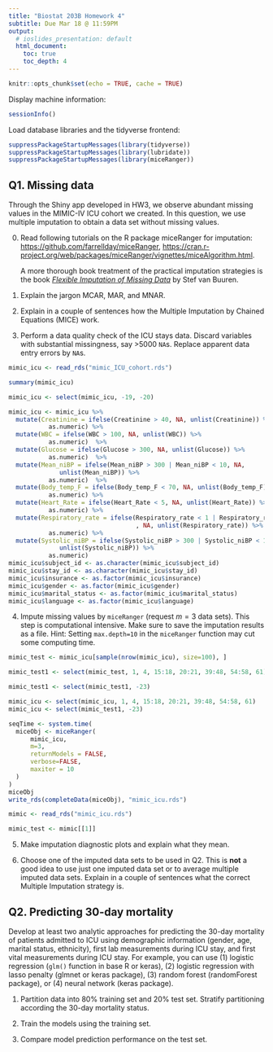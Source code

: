 ```yaml
---
title: "Biostat 203B Homework 4"
subtitle: Due Mar 18 @ 11:59PM
output:
  # ioslides_presentation: default
  html_document:
    toc: true
    toc_depth: 4
---
```


```r
knitr::opts_chunk$set(echo = TRUE, cache = TRUE)
```

Display machine information:
```r
sessionInfo()
```
Load database libraries and the tidyverse frontend:
```r
suppressPackageStartupMessages(library(tidyverse))
suppressPackageStartupMessages(library(lubridate))
suppressPackageStartupMessages(library(miceRanger))
```

## Q1. Missing data

Through the Shiny app developed in HW3, we observe abundant missing values in the MIMIC-IV ICU cohort we created. In this question, we use multiple imputation to obtain a data set without missing values.

0. Read following tutorials on the R package miceRanger for imputation: <https://github.com/farrellday/miceRanger>, <https://cran.r-project.org/web/packages/miceRanger/vignettes/miceAlgorithm.html>.

    A more thorough book treatment of the practical imputation strategies is the book [*_Flexible Imputation of Missing Data_*](https://stefvanbuuren.name/fimd/) by Stef van Buuren. 

1. Explain the jargon MCAR, MAR, and MNAR.

2. Explain in a couple of sentences how the Multiple Imputation by Chained Equations (MICE) work.

3. Perform a data quality check of the ICU stays data. Discard variables with substantial missingness, say >5000 `NA`s. Replace apparent data entry errors by `NA`s.

```r
mimic_icu <- read_rds("mimic_ICU_cohort.rds")
```

```r
summary(mimic_icu)
```

```r
mimic_icu <- select(mimic_icu, -19, -20)
```

```r
mimic_icu <- mimic_icu %>% 
  mutate(Creatinine = ifelse(Creatinine > 40, NA, unlist(Creatinine)) %>% 
           as.numeric) %>% 
  mutate(WBC = ifelse(WBC > 100, NA, unlist(WBC)) %>% 
           as.numeric)  %>% 
  mutate(Glucose = ifelse(Glucose > 300, NA, unlist(Glucose)) %>% 
           as.numeric)  %>% 
  mutate(Mean_niBP = ifelse(Mean_niBP > 300 | Mean_niBP < 10, NA, 
              unlist(Mean_niBP)) %>% 
           as.numeric)  %>% 
  mutate(Body_temp_F = ifelse(Body_temp_F < 70, NA, unlist(Body_temp_F)) %>% 
           as.numeric) %>% 
  mutate(Heart_Rate = ifelse(Heart_Rate < 5, NA, unlist(Heart_Rate)) %>% 
           as.numeric) %>% 
  mutate(Respiratory_rate = ifelse(Respiratory_rate < 1 | Respiratory_rate > 100
                                   , NA, unlist(Respiratory_rate)) %>% 
           as.numeric) %>% 
  mutate(Systolic_niBP = ifelse(Systolic_niBP > 300 | Systolic_niBP < 10, NA, 
              unlist(Systolic_niBP)) %>% 
           as.numeric)
mimic_icu$subject_id <- as.character(mimic_icu$subject_id)
mimic_icu$stay_id <- as.character(mimic_icu$stay_id)
mimic_icu$insurance <- as.factor(mimic_icu$insurance)
mimic_icu$gender <- as.factor(mimic_icu$gender)
mimic_icu$marital_status <- as.factor(mimic_icu$marital_status)
mimic_icu$language <- as.factor(mimic_icu$language)
```

4. Impute missing values by `miceRanger` (request $m=3$ data sets). This step is computational intensive. Make sure to save the imputation results as a file. Hint: Setting `max.depth=10` in the `miceRanger` function may cut some computing time.

```r
mimic_test <- mimic_icu[sample(nrow(mimic_icu), size=100), ]

mimic_test1 <- select(mimic_test, 1, 4, 15:18, 20:21, 39:48, 54:58, 61)

mimic_test1 <- select(mimic_test1, -23)

mimic_icu <- select(mimic_icu, 1, 4, 15:18, 20:21, 39:48, 54:58, 61)
mimic_icu <- select(mimic_test1, -23)

```

```r
seqTime <- system.time(
  miceObj <- miceRanger(
      mimic_icu, 
      m=3,
      returnModels = FALSE,
      verbose=FALSE,
      maxiter = 10
  )
)
miceObj
write_rds(completeData(miceObj), "mimic_icu.rds")
```

```r
mimic <- read_rds("mimic_icu.rds")

mimic_test <- mimic[[1]]
```

5. Make imputation diagnostic plots and explain what they mean.

6. Choose one of the imputed data sets to be used in Q2. This is **not** a good idea to use just one imputed data set or to average multiple imputed data sets. Explain in a couple of sentences what the correct Multiple Imputation strategy is.

## Q2. Predicting 30-day mortality

Develop at least two analytic approaches for predicting the 30-day mortality of patients admitted to ICU using demographic information (gender, age, marital status, ethnicity), first lab measurements during ICU stay, and first vital measurements during ICU stay. For example, you can use (1) logistic regression (`glm()` function in base R or keras), (2) logistic regression with lasso penalty (glmnet or keras package), (3) random forest (randomForest package), or (4) neural network (keras package).

1. Partition data into 80% training set and 20% test set. Stratify partitioning according the 30-day mortality status.

2. Train the models using the training set.

3. Compare model prediction performance on the test set.
